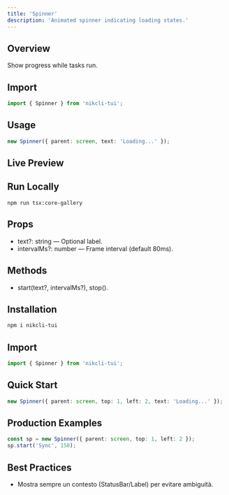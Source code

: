 ```yaml
---
title: 'Spinner'
description: 'Animated spinner indicating loading states.'
---
```


## Overview

Show progress while tasks run.

## Import

```ts
import { Spinner } from 'nikcli-tui';
```

## Usage

```ts
new Spinner({ parent: screen, text: 'Loading...' });
```

## Live Preview

<Snippet file="previews/spinner.mdx" />

## Run Locally

`npm run tsx:core-gallery`

## Props

- text?: string — Optional label.
- intervalMs?: number — Frame interval (default 80ms).

## Methods

- start(text?, intervalMs?), stop().

## Installation

```bash
npm i nikcli-tui
```

## Import

```ts
import { Spinner } from 'nikcli-tui';
```

## Quick Start

```ts
new Spinner({ parent: screen, top: 1, left: 2, text: 'Loading...' });
```

## Production Examples

<CodeGroup>

```ts Slow
const sp = new Spinner({ parent: screen, top: 1, left: 2 });
sp.start('Sync', 150);
```

</CodeGroup>

## Best Practices

- Mostra sempre un contesto (StatusBar/Label) per evitare ambiguità.
